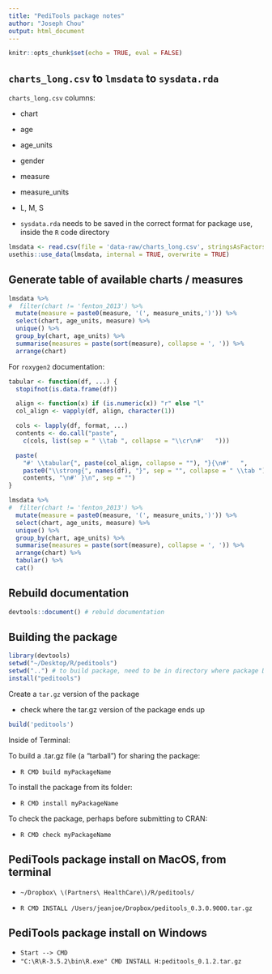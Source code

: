 ```yaml
---
title: "PediTools package notes"
author: "Joseph Chou"
output: html_document
---
```


```r
knitr::opts_chunk$set(echo = TRUE, eval = FALSE)
```

## `charts_long.csv` to `lmsdata` to `sysdata.rda`

`charts_long.csv` columns:

* chart
* age
* age_units
* gender
* measure
* measure_units
* L, M, S

* `sysdata.rda` needs to be saved in the correct format for package use, inside the `R` code directory

```r
lmsdata <- read.csv(file = 'data-raw/charts_long.csv', stringsAsFactors = TRUE) # read from CSV file
usethis::use_data(lmsdata, internal = TRUE, overwrite = TRUE)                   # save dataframe into sys.data in proper format
```

## Generate table of available charts / measures

```r
lmsdata %>%
#  filter(chart != 'fenton_2013') %>%
  mutate(measure = paste0(measure, '(', measure_units,')')) %>%
  select(chart, age_units, measure) %>%
  unique() %>%
  group_by(chart, age_units) %>%
  summarise(measures = paste(sort(measure), collapse = ', ')) %>%
  arrange(chart)
```

For `roxygen2` documentation:

```r
tabular <- function(df, ...) {
  stopifnot(is.data.frame(df))

  align <- function(x) if (is.numeric(x)) "r" else "l"
  col_align <- vapply(df, align, character(1))

  cols <- lapply(df, format, ...)
  contents <- do.call("paste",
    c(cols, list(sep = " \\tab ", collapse = "\\cr\n#'   ")))

  paste(
    "#' \\tabular{", paste(col_align, collapse = ""), "}{\n#'   ",
    paste0("\\strong{", names(df), "}", sep = "", collapse = " \\tab "), " \\cr\n#'   ",
    contents, "\n#' }\n", sep = "")
}

lmsdata %>%
#  filter(chart != 'fenton_2013') %>%
  mutate(measure = paste0(measure, '(', measure_units,')')) %>%
  select(chart, age_units, measure) %>%
  unique() %>%
  group_by(chart, age_units) %>%
  summarise(measures = paste(sort(measure), collapse = ', ')) %>%
  arrange(chart) %>%
  tabular() %>%
  cat()
```

## Rebuild documentation

```r
devtools::document() # rebuld documentation
```

## Building the package

```r
library(devtools)
setwd("~/Desktop/R/peditools")
setwd("..") # to build package, need to be in directory where package DIRECTORY is
install("peditools")
```

Create a `tar.gz` version of the package

* check where the tar.gz version of the package ends up

```r
build('peditools')
```

Inside of Terminal:

To build a .tar.gz file (a “tarball”) for sharing the package:

* `R CMD build myPackageName`

To install the package from its folder:

* `R CMD install myPackageName`

To check the package, perhaps before submitting to CRAN:

* `R CMD check myPackageName`


## PediTools package install on MacOS, from terminal

* `~/Dropbox\ \(Partners\ HealthCare\)/R/peditools/`

* `R CMD INSTALL /Users/jeanjoe/Dropbox/peditools_0.3.0.9000.tar.gz`

## PediTools package install on Windows

* `Start --> CMD`
* `"C:\R\R-3.5.2\bin\R.exe" CMD INSTALL H:peditools_0.1.2.tar.gz`


